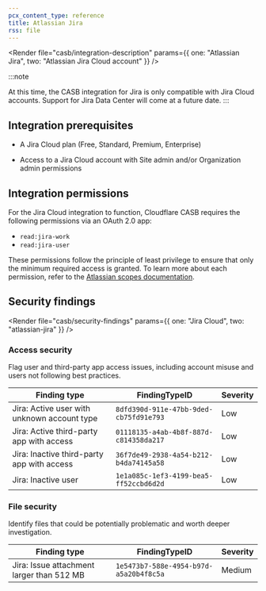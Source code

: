 ```yaml
---
pcx_content_type: reference
title: Atlassian Jira
rss: file
---
```



<Render
  file="casb/integration-description"
  params={{ one: "Atlassian Jira", two: "Atlassian Jira Cloud account" }}
/>

:::note

At this time, the CASB integration for Jira is only compatible with Jira Cloud accounts. Support for Jira Data Center will come at a future date.
:::

## Integration prerequisites

- A Jira Cloud plan (Free, Standard, Premium, Enterprise)

- Access to a Jira Cloud account with Site admin and/or Organization admin permissions

## Integration permissions

For the Jira Cloud integration to function, Cloudflare CASB requires the following permissions via an OAuth 2.0 app:

- `read:jira-work`
- `read:jira-user`

These permissions follow the principle of least privilege to ensure that only the minimum required access is granted. To learn more about each permission, refer to the [Atlassian scopes documentation](https://developer.atlassian.com/cloud/jira/platform/scopes-for-oauth-2-3LO-and-forge-apps/).

## Security findings

<Render
  file="casb/security-findings"
  params={{ one: "Jira Cloud", two: "atlassian-jira" }}
/>

### Access security

Flag user and third-party app access issues, including account misuse and users not following best practices.

| Finding type                                | FindingTypeID                          | Severity |
| ------------------------------------------- | -------------------------------------- | -------- |
| Jira: Active user with unknown account type | `8dfd390d-911e-47bb-9ded-cb75fd91e793` | Low      |
| Jira: Active third-party app with access    | `01118135-a4ab-4b8f-887d-c814358da217` | Low      |
| Jira: Inactive third-party app with access  | `36f7de49-2938-4a54-b212-b4da74145a58` | Low      |
| Jira: Inactive user                         | `1e1a085c-1ef3-4199-bea5-ff52ccbd6d2d` | Low      |

### File security

Identify files that could be potentially problematic and worth deeper investigation.

| Finding type                              | FindingTypeID                          | Severity |
| ----------------------------------------- | -------------------------------------- | -------- |
| Jira: Issue attachment larger than 512 MB | `1e5473b7-588e-4954-b97d-a5a20b4f8c5a` | Medium   |
